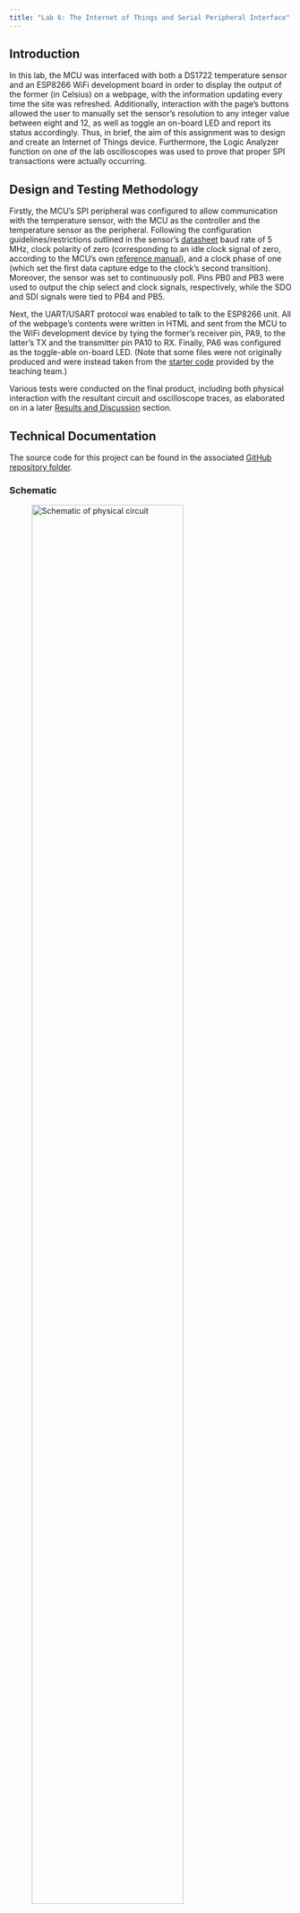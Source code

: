 ```yaml
---
title: "Lab 6: The Internet of Things and Serial Peripheral Interface"
---
```


## Introduction {#sec-intro}
In this lab, the MCU was interfaced with both a DS1722 temperature sensor and an ESP8266 WiFi development board in order to display the output of the former (in Celsius) on a webpage, with the information updating every time the site was refreshed.
Additionally, interaction with the page's buttons allowed the user to manually set the sensor's resolution to any integer value between eight and 12, as well as toggle an on-board LED and report its status accordingly.
Thus, in brief, the aim of this assignment was to design and create an Internet of Things device.
Furthermore, the Logic Analyzer function on one of the lab oscilloscopes was used to prove that proper SPI transactions were actually occurring.

## Design and Testing Methodology
Firstly, the MCU's SPI peripheral was configured to allow communication with the temperature sensor, with the MCU as the controller and the temperature sensor as the peripheral.
Following the configuration guidelines/restrictions outlined in the sensor's [datasheet](https://hmc-e155.github.io/assets/doc/ds1722.pdf) baud rate of 5 MHz, clock polarity of zero (corresponding to an idle clock signal of zero, according to the MCU's own [reference manual](https://hmc-e155.github.io/assets/doc/rm0394-stm32l41xxx42xxx43xxx44xxx45xxx46xxx-advanced-armbased-32bit-mcus-stmicroelectronics.pdf)), and a clock phase of one (which set the first data capture edge to the clock's second transition).
Moreover, the sensor was set to continuously poll.
Pins PB0 and PB3 were used to output the chip select and clock signals, respectively, while the SDO and SDI signals were tied to PB4 and PB5.

Next, the UART/USART protocol was enabled to talk to the ESP8266 unit.
All of the webpage's contents were written in HTML and sent from the MCU to the WiFi development device by tying the former's receiver pin, PA9, to the latter's TX and the transmitter pin PA10 to RX.
Finally, PA6 was configured as the toggle-able on-board LED.
(Note that some files were not originally produced and were instead taken from the [starter code](https://github.com/HMC-E155/hmc-e155/tree/main/lab/lab06) provided by the teaching team.)

Various tests were conducted on the final product, including both physical interaction with the resultant circuit and oscilloscope traces, as elaborated on in a later [Results and Discussion](#sec-results-and-discussion) section.

## Technical Documentation
The source code for this project can be found in the associated [GitHub repository folder](https://github.com/qmiyamoto/E155-Labs/tree/main/lab6).

### Schematic
![Schematic of physical circuit](images/lab6_schematic.png){#fig-schematic width=80%}

The [Figure 1](#fig-schematic) schematic outlines how the physical components actually connect.
Note that the temperature sensor's SERMODE, which sets the serial interface mode through hardware, was hooked up to power in order to enable SPI communication (as opposed to a standard 3-wire data transfer).
All SPI-related pins were chosen from GPIO Port B's selection so that they would not interfere with the UART/USART pins tied to GPIO Port A.

## Results and Discussion {#sec-results-and-discussion}
The results of Lab 6 are shown in [Figure 2](#fig-video), as follows:

::: {#fig-video}
{{< video https://youtu.be/MGCARdpo0fI?si=WXRPDe4mjNxqGy0z >}}

Demo video
:::

As can clearly be seen in the video above, the design performs well and meets all of the required specs; in response to heat being applied to the temperature sensor via someone's finger, the website displayed reasonable results with appropriate incrementing.
However, one point of improvement would be to mitigate the need to click twice on a given resolution button in order to actually receive the desired temperature reading.

### E155 Online LED Toggler and Temperature Reporter Webpage
![Webpage](images/lab6_website.png){#fig-website width=80%}

The screenshot depicted in [Figure 3](#fig-website) provides an example of what the actual webpage, hosted at [192.168.4.1](http://192.168.4.1/), would look like if the "*LED: Off*" and "*Resolution: 12*" buttons were pressed.
Note that resolutions eight through twelve correspond to actual temperature resolutions of 1.0 °C, 0.5 °C, 0.25 °C, 0.125 °C, and 0.0625 °C, respectively.

### Logic Analyzer Traces

::: {#fig-logic-analyzer-traces layout-ncol=2}
![SPI Write transaction](images/SPI_write_transaction.png){#fig-write-transaction-trace .lightbox}

![SPI Read transaction](images/SPI_read_transaction.png){#fig-read-transaction-trace .lightbox}

Logic Analyzer traces on the oscilloscope
:::

In order to verify that the MCU and temperature sensor were interfacing over SPI as intended, the oscilloscope's Logic Analyzer function was used to capture the states of the SCLK, MISO (SDO), and MOSI (SDI) signals during a single pulse of the CE signal.
[Figure 4a](#fig-write-transaction-trace) shows the MCU first forcing the sensor into Write mode with the 0x80 address before immediately telling it to set a 12-bit resolution with 0xEE, while [Figure 4b](#fig-read-transaction-trace) depicts the sensor entering Read mode twice — with both the 0x02 and 0x01 addresses — to fetch the information stored in both the MSB and LSB.
All in all, the appearance of the expected addresses being sent over SDO and SDI evidences the existence of proper SPI communication.

## Conclusion
Overall, the design used both the SPI and UART/USART protocols to enable communication between the MCU, temperature sensor, and WiFi development board, and successfully displayed a live, updatable report of the temperature with user-adjustable resolution online, along with the status of an on-board LED.
A total of approximately 12 hours was spent on this lab.

## AI Prototype
Using ChatGPT to generate some code in response to the prompt "*I’m making a web portal to interface with a temperature sensor. Create a HTML page that looks good and is intuitive to show the temperature, control an LED, and change the precision of the readout*," the LLM produced surprisingly attractive results that can be viewed in the public [chat transcript](https://chatgpt.com/share/68f6bc40-3bf0-800f-81f4-316f49c6d62d), as well as in [Figure 5](#fig-ai-generated-website) below:

![AI-generated webpage](images/ai_generated_website.png){#fig-ai-generated-website}

Admittedly, the aesthetics of the AI-generated website were superior to that of the website created in this project; in the simulation the LLM provided, it also appeared to be relatively functional.
For future projects, it might be worth using AI to help with design choices pertaining to aesthetics. 

However, in response to the second prompt "*Write me a C function to carry out a SPI transaction to retrieve a temperature reading from a DS1722 sensor. Make use of CMSIS libraries for the STM32L432KC*," ChatGPT produced the code visible in a public [chat transcript](https://chatgpt.com/share/68f6bc93-c3b4-800f-90d8-abd72453f22c) that ultimately did not work.
The resultant error message can be seen in the following [Figure 6](#fig-error-message):

![Error message](images/error_message.png){#fig-error-message}

Even with further prompting to fix the problem, ChatGPT was not able to properly identify the issue.
An attempt was made to add the newly generated functions to the header file to see if that would make a difference, but it did not.
Thus, in summary, because the LLM did not provide the necessary main and header files, it was unhelpful in this sort of situation and made things less clear on the whole.